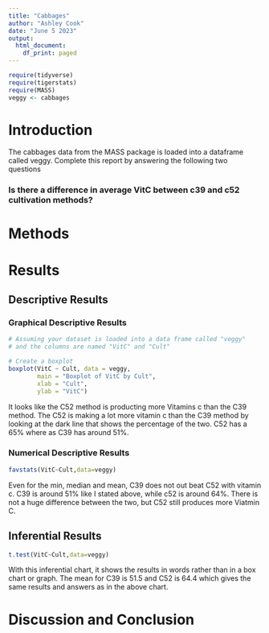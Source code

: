 ```yaml
---
title: "Cabbages"
author: "Ashley Cook"
date: "June 5 2023"
output:
  html_document:
    df_print: paged
---
```


```r
require(tidyverse)
require(tigerstats)
require(MASS)
veggy <- cabbages
```

# Introduction

<!--In this section you explain what you are trying to show.  Where did the data come from?  What is the research or other question you are trying to answer?!-->
 The cabbages data from the MASS package is loaded into a dataframe called veggy. Complete this report by answering the following two questions  
 
### Is there a difference in average VitC between c39 and c52 cultivation methods?  

# Methods

<!--Decide on your methods:  use "variable analysis" or other appropriate descriptors.  Make sure to choose at least one graphical method and at least one numerical method.!-->

# Results

<!--Divide this section into two sub-sections:  One for your descriptive  results and one for your inferential results.!-->

## Descriptive Results

### Graphical Descriptive Results

<!--Graphical results here.  Make sure to show your code.  Provide appropriate labels for axes, giving units if possible, and provide a good title for the graph, too.  Use the graphical results to describe the patterns if any that exist in the data as focused toward the research question!-->

```r
# Assuming your dataset is loaded into a data frame called "veggy"
# and the columns are named "VitC" and "Cult"

# Create a boxplot
boxplot(VitC ~ Cult, data = veggy, 
        main = "Boxplot of VitC by Cult",
        xlab = "Cult",
        ylab = "VitC")
```
  
It looks like the C52 method is producting more Vitamins c than the C39 method. The C52 is making a lot more vitamin c than the C39 method by looking at the dark line that shows the percentage of the two. C52 has a 65% where as C39 has around 51%.  
  

### Numerical Descriptive Results

<!--Numerical results go here. Use the numerical results to describe the patterns if any that exist in the data as focused toward the research question!-->
```r
favstats(VitC~Cult,data=veggy)
```
  
Even for the min, median and mean, C39 does not out beat C52 with vitamin c. C39 is around 51% like I stated above, while c52 is around 64%. There is not a huge difference between the two, but C52 still produces more Viatmin C. 

## Inferential Results

<!--State hypothesis clearly.  Make sure your discussion of the inferential test covers all the aspects that the test output produces, such as test statistic, p-value etc.  Make a decision about the null hypothesis, explain the assumptions on which the selected test/procedure was based, and why the chosen procedure satisfys the assumptions and is appropriate to answer the research question!-->

```r
t.test(VitC~Cult,data=veggy)
```
  
With this inferential chart, it shows the results in words rather than in a box chart or graph. The mean for C39 is 51.5 and C52 is 64.4 which gives the same results and answers as in the above chart. 

# Discussion and Conclusion

<!--Discussion and conclusion here.  If you found a relationship be sure to consider whether the relationship occurs because one of the variavbles causes the other, or whether they perhasps are related for some other reason.  Watch the chapter 6 videos from the GeorgeTown videos collection.!-->

